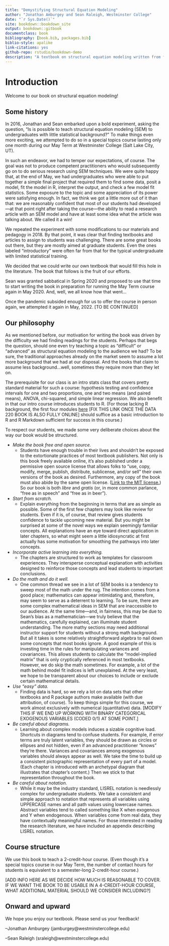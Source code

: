 ```yaml
--- 
title: "Demystifying Structural Equation Modeling"
author: "Jonathan Amburgey and Sean Raleigh, Westminster College"
date: "`r Sys.Date()`"
site: bookdown::bookdown_site
output: bookdown::gitbook
documentclass: book
bibliography: [book.bib, packages.bib]
biblio-style: apalike
link-citations: yes
github-repo: rstudio/bookdown-demo
description: "A textbook on structural equation modeling written from first priciples for undergraduates with minimal statistics prerequisites."
---
```


# Introduction {-}

Welcome to our book on structural equation modeling!


## Some history {-}

In 2016, Jonathan and Sean embarked upon a bold experiment, asking the question, "Is is possible to teach structural equation modeling (SEM) to undergraduates with little statistical background?" To make things even more exciting, we attempted to do so in a special topics course lasting only one month during our May Term at Westminster College (Salt Lake City, UT).

In such an endeavor, we had to temper our expectations, of course. The goal was not to produce competent practitioners who would subsequently go on to do serious research using SEM techniques. We were quite happy that, at the end of May, we had undergraduates who were able to put together a simple final project that required them to find some data, posit a model, fit the model in R, interpret the output, and check a few model fit statistics. Some exposure to the topic and some appreciation of its power were satisfying enough. In fact, we think we got a little more out of it than that: we are reasonably confident that most of our students had developed---at that point right after taking the course---the ability to read a research article with an SEM model and have at least some idea what the article was talking about. We called it a win!

We repeated the experiment with some modifications to our materials and pedagogy in 2018. By that point, it was clear that finding textbooks and articles to assign to students was challenging. There are some great books out there, but they are mostly aimed at graduate students. Even the ones labeled "introductory" were often far from that for the typical undergraduate with limited statistical training.


We decided that we could write our own textbook that would fill this hole in the literature. The book that follows is the fruit of our efforts.

Sean was granted sabbatical in Spring 2020 and proposed to use that time to start writing the book in preparation for running the May Term course again in May 2020. And, well, we all know how that went...

Once the pandemic subsided enough for us to offer the course in person again, we attempted it again in May, 2022. [TO BE CONTINUED]


## Our philosophy {-}

As we mentioned before, our motivation for writing the book was driven by the difficulty we had finding readings for the students. Perhaps that begs the question, should one even try teaching a topic as "difficult" or "advanced" as structural equation modeling to the audience we had? To be sure, the traditional approaches already on the market seem to assume a lot more background that we had at our disposal. And the books that claim to assume less background...well, sometimes they require more than they let on.

The prerequisite for our class is an intro stats class that covers pretty standard material for such a course: hypothesis testing and confidence intervals for one and two proportions, one and two means (and paired means), ANOVA, chi-squared, and simple linear regression. We also benefit in that our intro course introduces students to R. (For those lacking R background, the first four modules [here](https://github.com/VectorPosse/Intro_Stats) [FIX THIS LINK ONCE THE DATA 220 BOOK IS ALSO FULLY ONLINE] should suffice as a basic introduction to R and R Markdown sufficient for success in this course.)

To respect our students, we made some very deliberate choices about the way our book would be structured.

* *Make the book free and open source.*
  - Students have enough trouble in their lives and shouldn't be exposed to the extortionate practices of most textbook publishers. Not only is this book freely available online, it's also published under a permissive open source license that allows folks to "use, copy, modify, merge, publish, distribute, sublicense, and/or sell" their own versions of the book as desired. Furthermore, any copy of the book must also abide by the same open license. ([Link to the MIT license.](https://opensource.org/licenses/MIT)) So our book is both *libre* and *gratis* (or, in more common parlance, "free as in speech" and "free as in beer").

* *Start from scratch.*
  - Explain everything from the beginning in terms that are as simple as possible. Some of the first few chapters may look like review for students. Even if it is, of course, that review gives students confidence to tackle upcoming new material. But you might be surprised at some of the novel ways we explain seemingly familiar concepts. All explanations have an eye toward direct application in later chapters, so what might seem a little idiosyncratic at first actually has some motivation for smoothing the pathways into later concepts.
  
* *Incorporate active learning into everything.*
  - The chapters are structured to work as templates for classroom experiences. They intersperse conceptual explanation with activities designed to reinforce those concepts and lead students to important conclusions.
  
* *Do the math and do it well.*
  - One common thread we see in a lot of SEM books is a tendency to sweep most of the math under the rug. The intention comes from a good place; mathematics can appear intimidating and, therefore, may seem to serve as a deterrent to learning. To be sure, there are some complex mathematical ideas in SEM that are inaccessible to our audience. At the same time---and, in fairness, this may be due to Sean's bias as a mathematician---we truly believe that the mathematics, carefully explained, can illuminate student understanding. The more mathy sections may need additional instructor support for students without a strong math background. But all it takes is some relatively straightforward algebra to nail down some concepts that most books ignore. A good example of this is investing time in the rules for manipulating variances and covariances. This allows students to calculate the "model-implied matrix" that is only cryptically referenced in most textbooks. However, we do skip the math sometimes. For example, a lot of the math behind model fit indices is left unexplained. At the very least, we hope to be transparent about our choices to include or exclude certain mathematical details.
  
* *Use "easy" data.*
  - Finding data is hard, so we rely a lot on data sets that other textbooks and R package authors make available (with due attribution, of course). To keep things simple for this course, we work almost exclusively with numerical (quantitative) data. [MODIFY THIS IF WE END UP WORKING WITH BINARY CATEGORICAL EXOGENOUS VARIABLES (CODED 0/1) AT SOME POINT.]
  
* *Be careful about diagrams.*
  - Learning about complex models induces a sizable cognitive load. Shortcuts in diagrams tend to confuse students. For example, if error terms are truly latent variables, they should be drawn as circles or ellipses and not hidden, even if an advanced practitioner "knows" they're there. Variances and covariances among exogenous variables should always appear as well. We take the time to build up a consistent pictographic representation of every part of a model. (Each chapter is introduced with an archetypal diagram that illustrates that chapter's content.) Then we stick to that representation throughout the book.
  
* *Be careful about notation.*
  - While it may be the industry standard, LISREL notation is needlessly complex for undergraduate students. We take a consistent and simple approach to notation that represents all variables using UPPERCASE names and all path values using lowercase names. Abstract variables tend to called something like X when exogenous and Y when endogenous. When variables come from real data, they have contextually meaningful names. For those interested in reading the research literature, we have included an appendix describing LISREL notation.


## Course structure {-}

We use this book to teach a 2-credit-hour course. (Even though it's a special topics course in our May Term, the number of contact hours for students is equivalent to a semester-long 2-credit-hour course.)

[ADD INFO HERE AS WE DECIDE HOW MUCH IS REASONABLE TO COVER. IF WE WANT THE BOOK TO BE USABLE IN A 4-CREDIT-HOUR COURSE, WHAT ADDITIONAL MATERIAL SHOULD WE CONSIDER INCLUDING?]


## Onward and upward {-}

We hope you enjoy our textbook. Please send us your feedback!

--Jonathan Amburgey (jamburgey@westminstercollege.edu)

--Sean Raleigh (sraleigh@westminstercollege.edu)
  